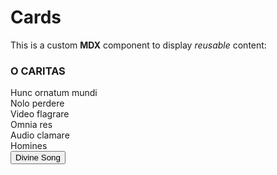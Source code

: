 
# Cards

This is a custom **MDX** component to display _reusable_ content:

<Card shadow='tl'>
	<CardHeader>
		<h3>O CARITAS</h3>
	</CardHeader>
	<CardBody>
		Hunc ornatum mundi<br/>
		Nolo perdere<br/>
		Video flagrare<br/>
		Omnia res<br/>
		Audio clamare<br/>
		Homines<br/>
	</CardBody>
	<CardFooter>
		<button className='button button--secondary button--block'>Divine Song</button>
	</CardFooter>
</Card>
